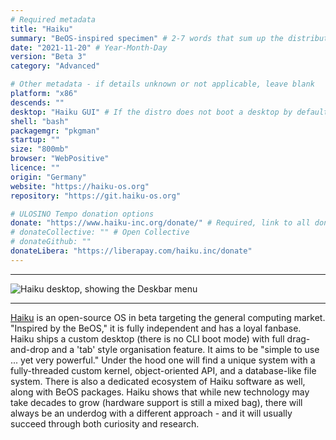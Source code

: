 ```yaml
---
# Required metadata
title: "Haiku"
summary: "BeOS-inspired specimen" # 2-7 words that sum up the distribution
date: "2021-11-20" # Year-Month-Day
version: "Beta 3"
category: "Advanced"

# Other metadata - if details unknown or not applicable, leave blank
platform: "x86"
descends: ""
desktop: "Haiku GUI" # If the distro does not boot a desktop by default, or doesn't ship one, leave 'desktop' blank
shell: "bash"
packagemgr: "pkgman"
startup: ""
size: "800mb"
browser: "WebPositive"
licence: ""
origin: "Germany"
website: "https://haiku-os.org"
repository: "https://git.haiku-os.org"

# ULOSINO Tempo donation options
donate: "https://www.haiku-inc.org/donate/" # Required, link to all donation options
# donateCollective: "" # Open Collective
# donateGithub: ""
donateLibera: "https://liberapay.com/haiku.inc/donate"
---
```


---

<Image
  src="/images/haiku.png"
  alt="Haiku desktop, showing the Deskbar menu"
  width={250}
  height={400}
/>

---

[Haiku](https://haiku-os.org) is an open-source OS in beta targeting the general computing market. "Inspired by the BeOS," it is fully independent and has a loyal fanbase. Haiku ships a custom desktop (there is no CLI boot mode) with full drag-and-drop and a 'tab' style organisation feature. It aims to be "simple to use ... yet very powerful." Under the hood one will find a unique system with a fully-threaded custom kernel, object-oriented API, and a database-like file system. There is also a dedicated ecosystem of Haiku software as well, along with BeOS packages. Haiku shows that while new technology may take decades to grow (hardware support is still a mixed bag), there will always be an underdog with a different approach - and it will usually succeed through both curiosity and research.
